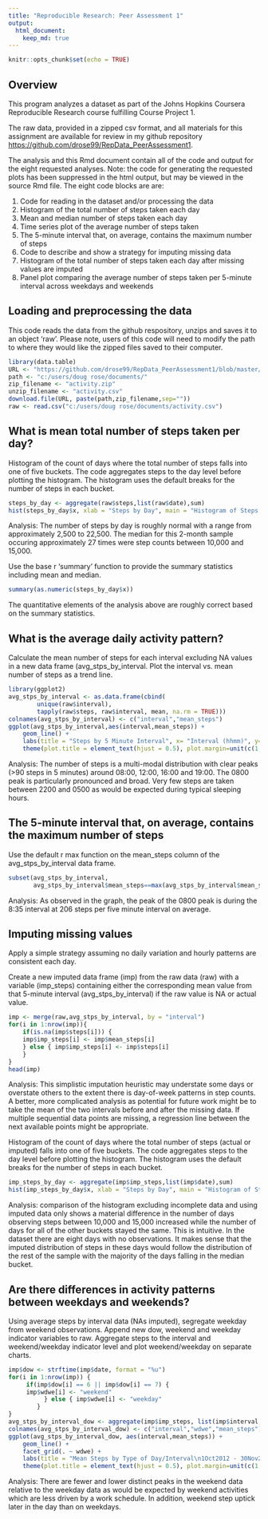 ```yaml
---
title: "Reproducible Research: Peer Assessment 1"
output: 
  html_document:
    keep_md: true
---
```


```r
knitr::opts_chunk$set(echo = TRUE)
```

## Overview

This program analyzes a dataset as part of the Johns Hopkins Coursera Reproducible Research course fulfilling Course Project 1.

The raw data, provided in a zipped csv format, and all materials for this assignment are available for review in my github repository <https://github.com/drose99/RepData_PeerAssessment1>.

The analysis and this Rmd document contain all of the code and output for the eight requested analyses.  Note:  the code for generating the requested plots has been suppressed in the html output, but may be viewed in the source Rmd file.  The eight code blocks are are:

1. Code for reading in the dataset and/or processing the data
2. Histogram of the total number of steps taken each day
3. Mean and median number of steps taken each day
4. Time series plot of the average number of steps taken
5. The 5-minute interval that, on average, contains the maximum number of steps
6. Code to describe and show a strategy for imputing missing data
7. Histogram of the total number of steps taken each day after missing values are imputed
8. Panel plot comparing the average number of steps taken per 5-minute interval across weekdays and weekends


## Loading and preprocessing the data

This code reads the data from the github respository, unzips and saves it to an object 'raw'.  Please note, users of this code will need to modify the path to where they would like the zipped files saved to their computer.

```r
library(data.table)
URL <- "https://github.com/drose99/RepData_PeerAssessment1/blob/master/activity.zip"
path <- "c:/users/doug rose/documents/"
zip_filename <- "activity.zip"
unzip_filename <- "activity.csv"
download.file(URL, paste(path,zip_filename,sep=""))
raw <- read.csv("c:/users/doug rose/documents/activity.csv")   
```


## What is mean total number of steps taken per day?

Histogram of the count of days where the total number of steps falls into one of five buckets.   The code aggregates steps to the day level before plotting the histogram.  The histogram uses the default breaks for the number of steps in each bucket.
```r
steps_by_day <- aggregate(raw$steps,list(raw$date),sum)
hist(steps_by_day$x, xlab = "Steps by Day", main = "Histogram of Steps by Day")
```

Analysis:  The number of steps by day is roughly normal with a range from approximately 2,500 to 22,500.  The median for this 2-month sample occuring approximately 27 times were step counts between 10,000 and 15,000.

Use the base r 'summary' function to provide the summary statistics including mean and median.
```r
summary(as.numeric(steps_by_day$x))
```

The quantitative elements of the analysis above are roughly correct based on the summary statistics.


## What is the average daily activity pattern?

Calculate the mean number of steps for each interval excluding NA values in a new data frame (avg_stps_by_interval.  Plot the interval vs. mean number of steps as a trend line.
```r
library(ggplot2)
avg_stps_by_interval <- as.data.frame(cbind(
        unique(raw$interval),
        tapply(raw$steps, raw$interval, mean, na.rm = TRUE)))
colnames(avg_stps_by_interval) <- c("interval","mean_steps")
ggplot(avg_stps_by_interval,aes(interval,mean_steps)) +
    geom_line() +
    labs(title = "Steps by 5 Minute Interval", x= "Interval (hhmm)", y="Mean Steps") +
    theme(plot.title = element_text(hjust = 0.5), plot.margin=unit(c(1,1,1.5,1.2),"cm")) 
```

Analysis:  The number of steps is a multi-modal distribution with clear peaks (>90 steps in 5 minutes) around 08:00, 12:00, 16:00 and 19:00.  The 0800 peak is particularly pronounced and broad.  Very few steps are taken between 2200 and 0500 as would be expected during typical sleeping hours.

## The 5-minute interval that, on average, contains the maximum number of steps

Use the default r max function on the mean_steps column of the avg_stps_by_interval data frame.
```r
subset(avg_stps_by_interval,
       avg_stps_by_interval$mean_steps==max(avg_stps_by_interval$mean_steps,na.rm=TRUE))
```

Analysis:  As observed in the graph, the peak of the 0800 peak is during the 8:35 interval at 206 steps per five minute interval on average.



## Imputing missing values

Apply a simple strategy assuming no daily variation and hourly patterns are consistent each day.  

Create a new imputed data frame (imp) from the raw data (raw) with a variable (imp_steps) containing either the corresponding mean value from that 5-minute interval (avg_stps_by_interval) if the raw value is NA or actual value.
```r
imp <- merge(raw,avg_stps_by_interval, by = "interval")
for(i in 1:nrow(imp)){
    if(is.na(imp$steps[i])) {
    imp$imp_steps[i] <- imp$mean_steps[i] 
    } else { imp$imp_steps[i] <- imp$steps[i]
    }
}
head(imp)
```

Analysis:  This simplistic imputation heuristic may understate some days or overstate others to the extent there is day-of-week patterns in step counts.  A better, more complicated analysis as potential for future work might be to take the mean of the two intervals before and after the missing data.  If multiple sequential data points are missing, a regression line between the next available points might be appropriate.

Histogram of the count of days where the total number of steps (actual or imputed) falls into one of five buckets.   The code aggregates steps to the day level before plotting the histogram.  The histogram uses the default breaks for the number of steps in each bucket.
```r
imp_steps_by_day <- aggregate(imp$imp_steps,list(imp$date),sum)
hist(imp_steps_by_day$x, xlab = "Steps by Day", main = "Histogram of Steps by Day (NAs Imputed)")
```

Analysis: comparison of the histogram excluding incomplete data and using imputed data only shows a material difference in the number of days observing steps between 10,000 and 15,000 increased while the number of days for all of the other buckets stayed the same.  This is intuitive.  In the dataset there are eight days with no observations.  It makes sense that the imputed distribution of steps in these days would follow the distribution of the rest of the sample with the majority of the days falling in the median bucket.


## Are there differences in activity patterns between weekdays and weekends?

Using average steps by interval data (NAs imputed), segregate weekday from weekend observations.  Append new dow, weekend and weekday indicator variables to raw.  Aggregate steps to the interval and weekend/weekday indicator level and plot weekend/weekday on separate charts.
```r
imp$dow <- strftime(imp$date, format = "%u")
for(i in 1:nrow(imp)) {
     if(imp$dow[i] == 6 || imp$dow[i] == 7) {
     imp$wdwe[i] <- "weekend"
          } else { imp$wdwe[i] <- "weekday"
        }
}
avg_stps_by_interval_dow <- aggregate(imp$imp_steps, list(imp$interval, imp$wdwe), mean)
colnames(avg_stps_by_interval_dow) <- c("interval","wdwe","mean_steps")
ggplot(avg_stps_by_interval_dow, aes(interval,mean_steps)) + 
    geom_line() + 
    facet_grid(. ~ wdwe) +
    labs(title = "Mean Steps by Type of Day/Interval\n1Oct2012 - 30Nov2012", x = "Interval (hhmm)") +
    theme(plot.title = element_text(hjust = 0.5), plot.margin=unit(c(1,1,1.5,1.2),"cm")) 
```

Analysis:  There are fewer and lower distinct peaks in the weekend data relative to the weekday data as would be expected by weekend activities which are less driven by a work schedule.  In addition, weekend step uptick later in the day than on weekdays.
